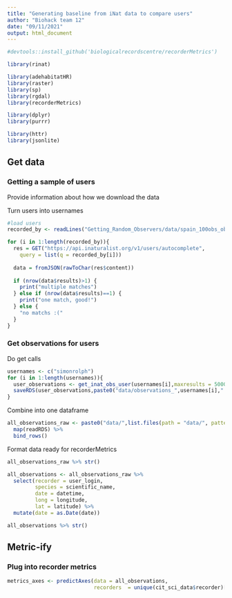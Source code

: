 ```yaml
---
title: "Generating baseline from iNat data to compare users"
author: "Biohack team 12"
date: "09/11/2021"
output: html_document
---
```



```r
#devtools::install_github('biologicalrecordscentre/recorderMetrics')

library(rinat)

library(adehabitatHR)
library(raster)
library(sp)
library(rgdal)
library(recorderMetrics)

library(dplyr)
library(purrr)

library(httr)
library(jsonlite)

```

## Get data

### Getting a sample of users


Provide information about how we download the data

Turn users into usernames

```r
#load users
recorded_by <- readLines("Getting_Random_Observers/data/spain_100obs_observers_2021-11-09_12-03.txt")

for (i in 1:length(recorded_by)){
  res = GET("https://api.inaturalist.org/v1/users/autocomplete",
    query = list(q = recorded_by[i]))
  
  data = fromJSON(rawToChar(res$content))
  
  if (nrow(data$results)>1) {
    print("multiple matches")
  } else if (nrow(data$results)==1) {
    print("one match, good!")
  } else {
    "no matchs :("
  }
}

```



### Get observations for users

Do get calls

```r
usernames <- c("simonrolph")
for (i in 1:length(usernames)){
  user_observations <- get_inat_obs_user(usernames[i],maxresults = 5000)
  saveRDS(user_observations,paste0("data/observations_",usernames[i],".rds"))
}
```

Combine into one dataframe

```r
all_observations_raw <- paste0("data/",list.files(path = "data/", pattern = ".rds")) %>%
  map(readRDS) %>% 
  bind_rows()

```

Format data ready for recorderMetrics

```r
all_observations_raw %>% str()

all_observations <- all_observations_raw %>% 
  select(recorder = user_login,
         species = scientific_name,
         date = datetime,
         long = longitude,
         lat = latitude) %>%
  mutate(date = as.Date(date))

all_observations %>% str()

```

## Metric-ify

### Plug into recorder metrics

```r

metrics_axes <- predictAxes(data = all_observations,
                            recorders  = unique(cit_sci_data$recorder)[1:10])




```












